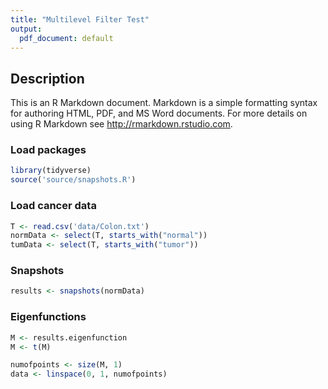 ```yaml
---
title: "Multilevel Filter Test"
output:
  pdf_document: default
---
```

## Description

This is an R Markdown document. Markdown is a simple formatting syntax for authoring HTML, PDF, and MS Word documents. For more details on using R Markdown see <http://rmarkdown.rstudio.com>.

### Load packages
```r
library(tidyverse)
source('source/snapshots.R')
```

### Load cancer data
```r
T <- read.csv('data/Colon.txt')
normData <- select(T, starts_with("normal"))
tumData <- select(T, starts_with("tumor"))
```

### Snapshots
```r
results <- snapshots(normData)
```

### Eigenfunctions
```r
M <- results.eigenfunction
M <- t(M)

numofpoints <- size(M, 1)
data <- linspace(0, 1, numofpoints)
```